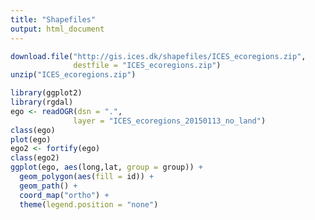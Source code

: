 ```yaml
---
title: "Shapefiles"
output: html_document
---
```


```r
download.file("http://gis.ices.dk/shapefiles/ICES_ecoregions.zip",
              destfile = "ICES_ecoregions.zip")
unzip("ICES_ecoregions.zip")
```

```r
library(ggplot2)
library(rgdal)
ego <- readOGR(dsn = ".",
              layer = "ICES_ecoregions_20150113_no_land")
class(ego)
plot(ego)
ego2 <- fortify(ego)
class(ego2)
ggplot(ego, aes(long,lat, group = group)) +
  geom_polygon(aes(fill = id)) +
  geom_path() +
  coord_map("ortho") +
  theme(legend.position = "none")
```

